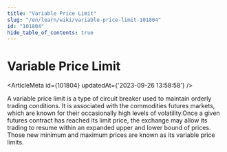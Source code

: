 ```yaml
---
title: "Variable Price Limit"
slug: "/en/learn/wiki/variable-price-limit-101804"
id: "101804"
hide_table_of_contents: true
---
```



# Variable Price Limit

<ArticleMeta id={101804} updatedAt={'2023-09-26 13:58:58'} />
<div className='border-solid border-b border-t-0 my-4 border-[var(--ifm-color-gray-300)]' />

A variable price limit is a type of circuit breaker used to maintain orderly trading conditions. It is associated with the commodities futures markets, which are known for their occasionally high levels of volatility.Once a given futures contract has reached its limit price, the exchange may allow its trading to resume within an expanded upper and lower bound of prices. Those new minimum and maximum prices are known as its variable price limits.
